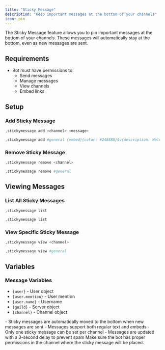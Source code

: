 ```yaml
---
title: "Sticky Message"
description: "Keep important messages at the bottom of your channels"
icon: pin
---
```


The Sticky Message feature allows you to pin important messages at the bottom of your channels. These messages will automatically stay at the bottom, even as new messages are sent.

## Requirements

- Bot must have permissions to:
  - Send messages
  - Manage messages
  - View channels
  - Embed links

## Setup

### Add Sticky Message

<CodeGroup>

```bash Syntax
,stickymessage add <channel> <message>
```

```bash Example
,stickymessage add #general {embed}{color: #24B8B8}$v{description: Welcome to our server! Please read the rules in #rules}$v{content: {user.mention}}
```

</CodeGroup>

### Remove Sticky Message

<CodeGroup>

```bash Syntax
,stickymessage remove <channel>
```

```bash Example
,stickymessage remove #general
```

</CodeGroup>

## Viewing Messages

### List All Sticky Messages

<CodeGroup>

```bash Syntax
,stickymessage list
```

```bash Example
,stickymessage list
```

</CodeGroup>

### View Specific Sticky Message

<CodeGroup>

```bash Syntax
,stickymessage view <channel>
```

```bash Example
,stickymessage view #general
```

</CodeGroup>

## Variables

### Message Variables
- `{user}` - User object
- `{user.mention}` - User mention
- `{user.name}` - Username
- `{guild}` - Server object
- `{channel}` - Channel object

<Note>
- Sticky messages are automatically moved to the bottom when new messages are sent
- Messages support both regular text and embeds
- Only one sticky message can be set per channel
- Messages are updated with a 3-second delay to prevent spam
</Note>

<Warning>
Make sure the bot has proper permissions in the channel where the sticky message will be placed.
</Warning> 